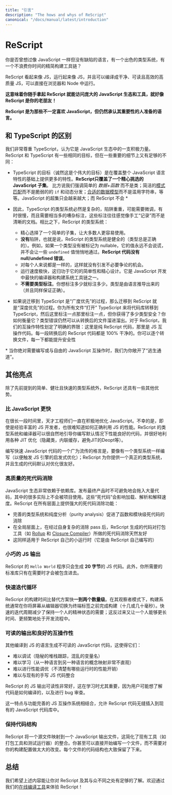 ```yaml
---
title: "引言"
description: "The hows and whys of ReScript"
canonical: "/docs/manual/latest/introduction"
---
```


# ReScript

<!--
Ever wanted a language like JavaScript, but without the warts, with a great type system, and with a lean build toolchain that doesn't waste your time?
-->

你是否曾想过像 JavaScript 一样但没有缺陷的语言，有一个出色的类型系统，有一个不浪费你时间的精简构建工具链？

<!--
ReScript looks like JS, acts like JS, and compiles to the highest quality of clean, readable and performant JS, directly runnable in browsers and Node.
-->

ReScript 看起来像 JS，运行起来像 JS，并且可以编译成干净、可读且高效的高质量 JS，可以直接在浏览器和 Node 中运行。

<!--
**This means you can pick up ReScript and access the vast JavaScript ecosystem and tooling as if you've known ReScript for a long time**!
-->

**这意味着你随手拿起 ReScript 就能访问庞大的 JavaScript 生态和工具，就好像 ReScript 是你的老朋友！**

<!--
**ReScript is the language for folks who don't necessarily love JavaScript, but who still acknowledge its importance**.
-->

**ReScript 是为那些不一定喜欢 JavaScript，但仍然承认其重要性的人准备的语言。**

<!--
## Difference vs TypeScript
-->
## 和 TypeScript 的区别

<!--
We respect TypeScript very much and think that it's a positive force in the JavaScript ecosystem. ReScript shares some of the same goals as TypeScript, but is different enough regarding some important nuances:
-->

我们非常尊重 TypeScript，认为它是 JavaScript 生态中的一支积极力量。ReScript 和 TypeScript 有一些相同的目标，但在一些重要的细节上又有足够的不同：

<!--
- TypeScript's (admittedly noble) goal is to cover the entire JavaScript feature set and more. **ReScript covers only a curated subset of JavaScript**. For example, we emphasize plain data + functions over classes, clean [pattern matching](pattern-matching-destructuring.md) over fragile `if`s and virtual dispatches, [proper data modeling](variant.md) over string abuse, etc. JavaScript supersets will only grow larger over time; ReScript doesn't. \*

- Consequently, TypeScript's type system is necessarily complex, pitfalls-ridden, potentially requires tweaking, sometimes slow, and requires quite a bit of noisy annotations that often feel like manual bookkeeping rather than clear documentation. In contrast, ReScript's type system:
  - Is deliberately curated to be a simple subset most folks will have an easier time to use.
  - Has **no** pitfalls, aka the type system is "sound" (the types will always be correct). E.g. If a type isn't marked as nullable, its value will never lie and let through some `undefined` value silently. **ReScript code has no null/undefined errors**.
  - Is the same for everyone. No knobs, no bikeshedding opportunity.
  - Runs extremely fast precisely thanks to its simplicity and curation. It's one of the fastest compiler & build system toolchains for JavaScript development.
  - **Doesn't need type annotations**. Annotate as much or as little as you'd like. The types are inferred by the language (and, again, are guaranteed correct).

- Migrating to TypeScript is done "breadth-first," whereas migrating to ReScript is done "depth-first." You can convert your codebase to TypeScript by "turning it on" for all files and annotate here and there; but how much type safety did you gain? How do you measure it? Type errors can still slip in and out of the converted pieces. For ReScript, our interop features draw clear boundaries: there's pure ReScript code, and there's JS interop code. Every piece of converted ReScript code is 100% clean. You'd convert file by file and each conversion increases your safety monotonically.
-->

- TypeScript 的目标（诚然这是个伟大的目标）是在覆盖整个 JavaScript 语言特性的基础上提供更多的特性。**ReScript只覆盖了一个精心挑选的 JavaScript 子集**。 比方说我们强调简单的 _数据+函数_ 而不是类；简洁的[模式匹配](/zh-CN/docs/manual/latest/pattern-matching-destructuring.md)而不是脆弱的的 `if` 和动态分发；[合适的数据模型](/zh-CN/docs/manual/latest/variant.md)而不是滥用字符串，等等。JavaScript 的超集只会越来越大；而 ReScript 不会 \*


- 因此，TypeScript 的类型系统必然是复杂的，陷阱重重，可能需要微调，有时很慢，而且需要相当多的嘈杂标注，这些标注往往感觉像手工“记录”而不是清晰的文档。相比之下，ReScript 的类型系统：
  - 精心选择了一个简单的子集，让大多数人更容易使用。
  - **没有**陷阱，也就是说，ReScript 的类型系统是健全的（类型总是正确的）。例如，如果一个类型没有被标记为 nullable，它的值永远不会说谎，并不会让一些 `undefined` 值悄悄地通过。**ReScript 代码没有 null/undefined 错误**。
  - 对每个人来说都是一样的，这样就没有引发不必要争论的机会。
  - 运行速度极快，这归功于它的的简单性和精心设计。它是 JavaScript 开发中最快的编译器和构建系统工具链之一。
  - **不需要类型标注**。你想标注多少就标注多少。类型是由语言推导出来的（并且同样保证正确）。

- 如果说迁移到 TypeScript 是“广度优先”的过程，那么迁移到 ReScript 就是“深度优先”的过程。你为所有文件“打开” TypeScript 来将代码库转移到 TypeScript，然后这里标注一点那里标注一点，但你获得了多少类型安全？你如何衡量它？类型错误仍然可以从转换后的文件溜进溜出。对于 ReScript，我们的互操作特性划定了明确的界限：这里是纯 ReScript 代码，那里是 JS 互操作代码。每一段转换后的 ReScript 代码都是 100% 干净的。你可以逐个转换文件，每一下都能提升安全性

<!--
\* When you absolutely need to write or interoperate with free-for-all JavaScript, we expose enough escape hatches for you.
-->

\* 当你绝对需要编写或与自由的 JavaScript 互操作时，我们为你敞开了“逃生通道”。

<!--
## Other Highlights
-->
## 其他亮点

<!--
Aside from the aforementioned simple, robust and fast type system, ReScript presents a few more advantages.
-->

除了先前提到的简单、健壮且快速的类型系统外，ReScript 还具有一些其他优势。

<!--
### Faster than JavaScript
-->
### 比 JavaScript 更快

<!--
JavaScript's been aggressively optimized by talented engineers over a long span. Unfortunately, even for seasoned JS devs, it can be hard to know how to properly leverage JS's performance. ReScript's type system and compiler naturally guides you toward writing code that's very often performant by default, with good leverage of various Just-In-Time optimizations (hidden classes, inline caching, avoiding deopts, etc).
-->

在很长一段时间里，天才工程师们一直在积极地优化 JavaScript。不幸的是，即使是经验丰富的 JS 开发者，也很难知道如何正确利用 JS 的性能。ReScript 的类型系统和编译器可以很自然地引导你编写默认情况下性能良好的代码，并很好地利用各种 JIT 优化（隐藏类，内联缓存，避免JIT的Deopt等）。

<!--
A widespread adage to write fast JavaScript code is to write as if there's a type system (in order to trigger JS engines' good optimization heuristics); ReScript gives you a real one and generates code that's friendly to optimizations by default.
-->

编写快速 JavaScript 代码的一个广为流传的格言是，要像有一个类型系统一样编写（以便触发 JS 引擎的启发式优化）；ReScript 为你提供一个真正的类型系统，并且生成的代码默认对优化很友好。

<!--
### High Quality Dead Code Elimination
-->
### 高质量的死代码消除

<!--
The JavaScript ecosystem is very reliant on dependencies. Shipping the final product inevitably drags in a huge amount of code, lots of which the project doesn't actually use. These regions of dead code impact loading, parsing and interpretation speed. ReScript provides powerful dead code elimination at all levels:
-->

JavaScript 生态非常依赖于依赖库。发布最终产品时不可避免地会拖入大量代码，其中的很多实际上不会被项目使用。这些“死代码”会影响加载、解析和解释速度。ReScript 在所有层面上提供强大的死代码消除功能：

<!--
- Function- and module-level code elimination is facilitated by the well-engineered type system and purity analysis.
- At the global level, ReScript generates code that is naturally friendly to dead code elimination done by bundling tools such as [Rollup](https://github.com/rollup/rollup) and [Closure Compiler](https://developers.google.com/closure/compiler/), after its own sophisticated elimination pass.
- The same applies for ReScript's own tiny runtime (which is written in ReScript itself).
-->

- 完善的类型系统和纯度分析（purity analysis）促进了函数和模块级死代码的消除
- 在全局层面上，在经过自身复杂的消除 pass 后，ReScript 生成的代码对打包工具（如 [Rollup](https://github.com/rollup/rollup) 和 [Closure Compiler](https://developers.google.com/closure/compiler/)）所做的死代码消除天然友好
- 这同样适用于 ReScript 自己的小运行时（它是由 ReScript 自己编写的）

<!--
### Tiny JS Output
-->
### 小巧的 JS 输出

<!--
A `Hello world` ReScript program generates **20 bytes** of JS code. Additionally, the standard library pieces you require in are only included when needed.
-->

ReScript 的 `Hello World` 程序只会生成 **20 字节**的 JS 代码。此外，你所需要的标准库只有在需要时才会被包含进去。

<!--
### Fast Iteration Loop
-->
### 快速迭代循环

<!--
ReScript's build time is **one or two orders of magnitude** faster than alternatives. In its watcher mode, the build system usually finishes before you switch screen from the editor to the terminal tab (two digits of milliseconds). A fast iteration cycle reduces the need of keeping one's mental state around longer; this in turn allows one to stay in the flow longer and more often.
-->

ReScript 的构建时间比替代方案快**一到两个数量级**。在其观察者模式下，构建系统通常在你将屏幕从编辑器切换为终端标签之前完成构建（十几或几十毫秒）。快速的迭代周期减少了保持一个人的精神状态的需要；这反过来又让一个人能够更长时间、更频繁地处于开发流程中。

<!--
### Readable Output & Great Interop
-->
### 可读的输出和良好的互操作性

<!--
Unreadable JavaScript code generated from other compiled-to-js languages makes it so that it could be, practically speaking:

- Hard to debug (cryptic stack trace, mangled variable names)
- Hard to learn from (non-straightforward mapping of concepts from one language to another)
- Hard to profile for performance (unclear what runtime performance cost there is)
- Hard to integrate with existing hand-written JS code
-->

其他编译到 JS 的语言生成不可读的 JavaScript 代码，这使得它们：
- 难以调试（隐秘的堆栈跟踪，混乱的变量名）
- 难以学习（从一种语言到另一种语言的概念映射非常不直观）
- 难以进行性能调优（不清楚有哪些运行时的性能开销）
- 难以与现有的手写 JS 代码整合

<!--
ReScript's JS output is very readable. This is especially important while learning, where users might want to understand how the code's compiled, and to audit for bugs.
-->

ReScript 的 JS 输出可读性非常好，这在学习时尤其重要，因为用户可能想了解代码是如何编译的，以及进行 bug 审查。

<!--
This characteristic, combined with a fully-featured JS interop system, allows ReScript code to be inserted into an existing JavaScript codebase almost unnoticed.
-->

这一特点与功能完善的 JS 互操作系统相结合，允许 ReScript 代码无缝插入到现有的 JavaScript 代码库中。

<!--
### Preservation of Code Structure
-->
### 保持代码结构

<!--
ReScript maps one source file to one JavaScript output file. This eases the integration of existing tools such as bundlers and test runners. You can even start writing a single file without much change to your build setup. Each file's code structure is approximately preserved, too.
-->

ReScript 将一个源文件映射到一个 JavaScript 输出文件，这简化了现有工具（如打包工具和测试运行器）的整合。你甚至可以直接开始编写一个文件，而不需要对你的构建配置做太大的改变。每个文件的代码结构也大致保留了下来。

<!--
## Conclusion
-->
## 总结

<!--
We hope the above gave you enough of an idea of ReScript and its differentiators。Feel free to [try it online](/try) to get a feel!
-->

我们希望上述内容能让你对 ReScript 及其与众不同之处有足够的了解。欢迎通过我们的[在线编译工具](/try)来体验 ReScript！
